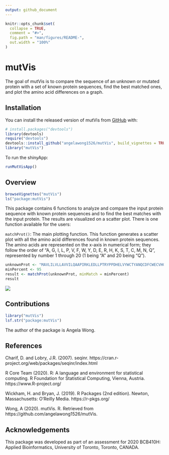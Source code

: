```yaml
---
output: github_document
---
```


<!-- README.md is generated from README.Rmd. Please edit that file -->

```r
knitr::opts_chunk$set(
  collapse = TRUE,
  comment = "#>",
  fig.path = "man/figures/README-",
  out.width = "100%"
)
```

# mutVis

<!-- badges: start -->
<!-- badges: end -->

The goal of mutVis is to compare the sequence of an unknown or mutated protein with a set of known protein sequences, find the best matched ones, and plot the amino acid differences on a graph.

## Installation

You can install the released version of mutVis from [GitHub](https://github.com) with:

``` r
# install.packages("devtools")
library(devtools)
require("devtools")
devtools::install_github("angelawong1526/mutVis", build_vignettes = TRUE)
library("mutVis")
```
To run the shinyApp:
```r
runMutVisApp()
```

## Overview

```r
browseVignettes("mutVis")
ls("package:mutVis")
```

This package contains 6 functions to analyze and compare the input protein sequence with known protein sequences and to find the best matches with the input protein. The results are visualized on a scatter plot. There is one function available for the users:

`matchProt()`: The main plotting function. This function generates a scatter plot with all the amino acid differences found in known protein sequences. The amino acids are represented on the x-axis in numerical form; they follow the order of "A, G, I, L, P, V, F, W, Y, D, E, R, H, K, S, T, C, M, N, Q", represented by number 1 through 20 (1 being "A" and 20 being "Q").
```r
unknownProt <- "MAVLILVLLAVVILQAAPIRKLEDLLPTRYPPDHELVYWCTYANQCDFCWECVHGICRNRIQADWPVIHQNDWIINCTVSRWNGICSYYEGPRNHTDHQMDCANPTSHTYPHREYMKIYERDDL"
minPercent <- 95
result <- matchProt(unknownProt, minMatch = minPercent)
result
```
![](./man/Rplot.png)

## Contributions

```r
library("mutVis")
lsf.str("package:mutVis")
```

The author of the package is Angela Wong. 

## References

Charif, D. and Lobry, J.R. (2007). seqinr. https://cran.r-project.org/web/packages/seqinr/index.html

R Core Team (2020). R: A language and environment for statistical computing. R Foundation for Statistical Computing, Vienna, Austria. https://www.R-project.org/

Wickham, H. and Bryan, J. (2019). R Packages (2nd edition). Newton, Massachusetts: O’Reilly Media. https://r-pkgs.org/

Wong, A (2020). mutVis. R. Retrieved from https://github.com/angelawong1526/mutVis.

## Acknowledgements

This package was developed as part of an assessment for 2020 BCB410H: Applied Bioinformatics, University of Toronto, Toronto, CANADA.
